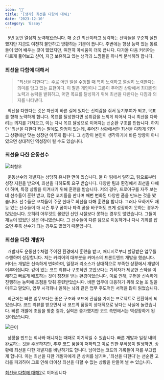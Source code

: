 ```yaml
---
icon: '💪'
title: '[생각] 최선을 다함에 대해1'
date: '2023-12-10'
category: 'Essay'
---
```


&nbsp; 5년 동안 열심히 노력해왔습니다. 매 순간 최선이라고 생각하는 선택들을 꾸준히 실천했지만 지금도 여전히 불안하고 방황하는 기분이 듭니다. 주변에는 항상 능력 있는 동료들이 있어 배우는 것이 많았지만, 여전히 아쉬움이 더욱 큽니다. 다가올 다음 커리어는 다르게 풀어보고 싶어, 지금 보유하고 있는 생각과 느낌들을 하나씩 분석하려 합니다.

### 최선을 다함에 대해서

> "최선을 다한다"는 주로 어떤 일을 수행할 때 특히 노력하고 열심히 노력한다는 의미를 담고 있는 표현이다. 이 말은 개인이나 그룹이 주어진 상황에서 최대한의 노력과 능력을 발휘하고, 어떤 목표를 달성하기 위해 최선을 다한다는 다짐과 의지를 나타낸다.

&nbsp; 최선을 다한다는 것은 자신이 바른 길에 있다는 신뢰감을 줘서 동기부여가 되고, 목표를 향해 노력하게 합니다. 목표를 달성한다면 성취감을 느끼게 되어서 다시 최선을 다하려는 의지를 가져오고, 이는 다시 목표 달성으로 이어지는 선순환 구조를 만듭니다. 하지만 '최선을 다한다'라는 말에도 함정이 있는데, 주어진 상황에서만 최선을 다하게 되면 그 상황에만 맞는 성장만 이루게 됩니다. 그 성장이 본인이 생각하기에 바른 방향이 아니였으면 상대적인 역성장이 될 수도 있습니다.

### 최선을 다한 운동선수

![최형우](./images/hyungwoo.jpg)

&nbsp; 운동선수와 개발자는 상당히 유사한 면이 있습니다. 둘 다 팀에서 일하고, 팀으로부터 성장 지원을 받으며, 최선을 다하도록 요구 받습니다. 다양한 팀과 환경에서 최선을 다해야 하며, 특정 상황을 이겨내기 위해 훈련을 받습니다. 저의 경우, 프로야구를 자주 보는데 선수들이 훈련 받고, 많은 코치들을 만나며 매번 변화된 다양한 폼을 만드는 것을 봤습니다. 선수들은 코치들이 주문 한대로 최선을 다해 훈련을 합니다. 그러나 묘하게도 재능 있는 선수들이 매 시즌 투구 폼이나 타격 폼을 바꾸어도 크게 성장하지 못하는 경우가 많았습니다. 오히려 아무것도 몰랐던 신인 시절보다 못하는 경우도 많았습니다. 그들이 재능이 없었던 것은 아니였습니다. 그 선수들이 다른 팀으로 이동하거나 다시 기회를 잡으면 주축 선수가 되는 경우도 많았기 때문입니다.

### 최선을 다한 개발자

&nbsp; 개발자도 운동선수처럼 주어진 환경에서 훈련을 받고, 매니저로부터 할당받은 업무를 수행하며 성장합니다. 저는 커리어의 대부분을 커머스의 프론트엔드 개발을 했습니다. 커머스 개발은 신속하게 변화하며, 일정과 리소스가 상대적으로 부족한 상황에서 개발이 이루어집니다. 깊이 있는 코드 리뷰나 구조적인 고민보다는 기획자가 제공한 스펙을 이해하고 빠르게 배포하는 것이 칭찬을 받는 환경이었습니다. 이로 인해, 구현을 신속하게 진행하는 능력에 초점을 맞춰 훈련받았습니다. 바쁜 업무에 대응하기 위해 오늘 또 일을 미루고 말았다, 업무 시각화나 일하는 뇌와 같은 업무 주도적인 서적을 많이 읽었습니다.

&nbsp; 최근에는 빠른 업무보다는 좋은 구조와 코드에 관심을 가지는 프로젝트로 전환하게 되었습니다. 코드 리뷰를 받으면서 내 코드의 품질이 상대적으로 낮다는 사실에 놀랐습니다. 빠른 개발에 초점을 맞춘 결과, 실력은 증가했지만 코드 측면에서는 역성장하게 된 것이었습니다.

![문어](./images/octo.jpeg)

&nbsp; 상황을 만드는 회사와 매니저는 때때로 이기적일 수 있습니다. 빠른 개발과 일정 내의 완료하는 것을 주문하지만, 추후 코드 품질이 저하되고 이로 인한 부작용이 발생하면, 상황에 최선을 다한 개발자를 비난하기도 합니다. 남아있는 코드의 기록들이 저를 부끄럽게 합니다. 이는 최선을 다한 개발자에게 큰 상처를 남기며, '최선을 다한다'는 선순환 고리를 파괴하여 그로 인해 더이상 최선을 다할 수 없는 상황을 만들어 낼 수 있습니다.

[최선을 다함에 대해2](/do-my-best-2)로 이어집니다
